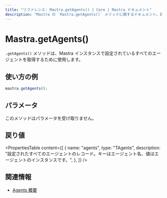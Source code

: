 ```yaml
---
title: "リファレンス: Mastra.getAgents() | Core | Mastra ドキュメント"
description: "Mastra の `Mastra.getAgents()` メソッドに関するドキュメント。設定済みのすべてのエージェントを取得します。"
---
```


# Mastra.getAgents()

`.getAgents()` メソッドは、Mastra インスタンスで設定されているすべてのエージェントを取得するために使用します。

## 使い方の例

```typescript copy
mastra.getAgents();
```


## パラメータ

このメソッドはパラメータを受け取りません。

## 戻り値

<PropertiesTable
  content={[
    {
      name: "agents",
      type: "TAgents",
      description:
        "設定されたすべてのエージェントのレコード。キーはエージェント名、値はエージェントのインスタンスです。",
    },
  ]}
/>

## 関連情報

- [Agents 概要](/docs/agents/overview)
